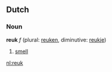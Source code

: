 ==Dutch==
===Noun===
'''reuk''' ''f'' (plural: [[reuken]], diminutive: [[reukje]])

# [[smell]]

[[nl:reuk]]